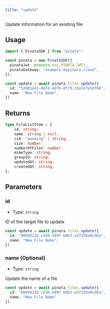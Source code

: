 ```yaml
---
title: "update"
---
```


Update information for an existing file

## Usage

```typescript
import { PinataSDK } from "pinata";

const pinata = new PinataSDK({
  pinataJwt: process.env.PINATA_JWT!,
  pinataGateway: "example.mypinata.cloud",
});

const update = await pinata.files.update({
  id: "52681e41-86f4-407b-8f79-33a7e7e5df68",
  name: "New File Name",
})
```

## Returns

```typescript
type FileListItem = {
	id: string;
	name: string | null;
	cid: "pending" | string;
	size: number;
	numberOfFiles: number;
	mimeType: string;
	groupId: string;
	updatedAt: string;
	createdAt: string;
};
```

## Parameters

### id

- Type: `string`

ID of the target file to update

```typescript {1-2}
const update = await pinata.files.update({
  id: "8809812b-cd36-499f-b9b3-a37258a9cd6a",
  name: "New File Name",
})
```

### name (Optional)

- Type: `string`

Update the name of a file

```typescript
const update = await pinata.files.update({
  id: "8809812b-cd36-499f-b9b3-a37258a9cd6a",
  name: "New File Name"
})
```
